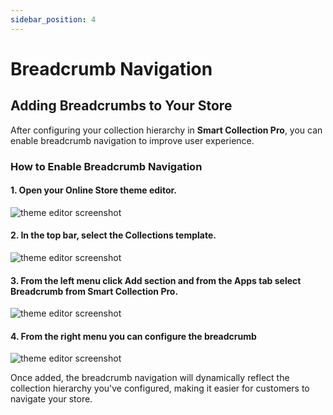 ```yaml
---
sidebar_position: 4
---
```


# Breadcrumb Navigation

## Adding Breadcrumbs to Your Store

After configuring your collection hierarchy in **Smart Collection Pro**, you can enable breadcrumb navigation to improve user experience.

### How to Enable Breadcrumb Navigation

#### 1. Open your **Online Store** theme editor.

![theme editor screenshot](./img/breadcrumb/theme-menu.png)

#### 2. In the top bar, select the **Collections** template.

![theme editor screenshot](./img/breadcrumb/theme-template-collection.png)

#### 3. From the left menu click **Add section** and from the Apps tab select **Breadcrumb** from **Smart Collection Pro**.

![theme editor screenshot](./img/breadcrumb/theme-section.png)

#### 4. From the right menu you can **configure the breadcrumb**

![theme editor screenshot](./img/breadcrumb/configure-breadcrumb.png)


Once added, the breadcrumb navigation will dynamically reflect the collection hierarchy you've configured, making it easier for customers to navigate your store.


